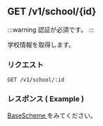 ## GET /v1/school/\{id\}

:::warning
認証が必須です。
:::

学校情報を取得します。

### リクエスト

```http
GET /v1/school/:id
```

### レスポンス ( Example )

[ BaseScheme ](../types/school) をみてください。